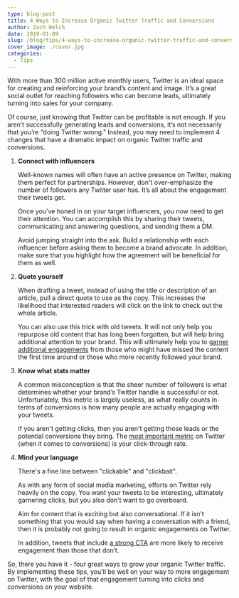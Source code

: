 ```yaml
---
type: blog-post
title: 4 Ways to Increase Organic Twitter Traffic and Conversions
author: Zach Welch
date: 2019-01-09
slug: /blog/tips/4-ways-to-increase-organic-twitter-traffic-and-conversions
cover_image: ./cover.jpg
categories:
  - Tips
---
```


With more than 300 million active monthly users, Twitter is an ideal space for creating and reinforcing your brand’s content and image. It’s a great social outlet for reaching followers who can become leads, ultimately turning into sales for your company.

Of course, just knowing that Twitter can be profitable is not enough. If you aren’t successfully generating leads and conversions, it’s not necessarily that you’re “doing Twitter wrong.” Instead, you may need to implement 4 changes that have a dramatic impact on organic Twitter traffic and conversions.

1. **Connect with influencers**

   Well-known names will often have an active presence on Twitter, making them perfect for partnerships. However, don't over-emphasize the number of followers any Twitter user has. It’s all about the engagement their tweets get.

   Once you’ve honed in on your target influencers, you now need to get their attention. You can accomplish this by sharing their tweets, communicating and answering questions, and sending them a DM.

   Avoid jumping straight into the ask. Build a relationship with each influencer before asking them to become a brand advocate. In addition, make sure that you highlight how the agreement will be beneficial for them as well.

2. **Quote yourself**

   When drafting a tweet, instead of using the title or description of an article, pull a direct quote to use as the copy. This increases the likelihood that interested readers will click on the link to check out the whole article.

   You can also use this trick with old tweets. It will not only help you repurpose old content that has long been forgotten, but will help bring additional attention to your brand. This will ultimately help you to [garner additional engagements][1] from those who might have missed the content the first time around or those who more recently followed your brand.

3. **Know what stats matter**

   A common misconception is that the sheer number of followers is what determines whether your brand’s Twitter handle is successful or not. Unfortunately, this metric is largely useless, as what really counts in terms of conversions is how many people are actually engaging with your tweets.

   If you aren't getting clicks, then you aren't getting those leads or the potential conversions they bring. The [most important metric][2] on Twitter (when it comes to conversions) is your click-through rate.

4. **Mind your language**

   There's a fine line between "clickable" and "clickbait".

   As with any form of social media marketing, efforts on Twitter rely heavily on the copy. You want your tweets to be interesting, ultimately garnering clicks, but you also don't want to go overboard.

   Aim for content that is exciting but also conversational. If it isn’t something that you would say when having a conversation with a friend, then it is probably not going to result in organic engagements on Twitter.

   In addition, tweets that include [a strong CTA][3] are more likely to receive engagement than those that don’t.

So, there you have it - four great ways to grow your organic Twitter traffic. By implementing these tips, you’ll be well on your way to more engagement on Twitter, with the goal of that engagement turning into clicks and conversions on your website.

[1]: /blog/social-media-tips/6-tips-on-how-to-work-with-social-platform-algorithms-to-maximize-post-performance
[2]: /blog/social-media-tips/social-media-analytics-looking-at-the-big-picture
[3]: /blog/social-media-tips/your-social-channels-deserve-better-5-tips-for-creating-riveting-content

